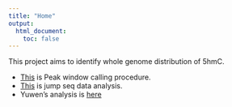 ```yaml
---
title: "Home"
output:
  html_document:
    toc: false
---
```


This project aims to identify whole genome distribution of 5hmC.  

*  [This](PeakCalling-procedure.html) is Peak window calling procedure. 
* [This](JumpSeq-analysis.html) is jump seq data analysis. 
* Yuwen's analysis is [here][Yuwen]

[Yuwen]: http://liu-genomics.github.io/Tiao_Seq/index.html


